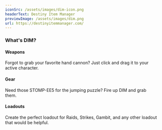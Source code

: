 ```yaml
---
iconSrc: /assets/images/dim-icon.png
headerText: Destiny Item Manager
previewImage: /assets/images/dim.png
url: https://destinyitemmanager.com/
---
```


### What's DIM?

#### Weapons

Forgot to grab your favorite hand cannon? Just click and drag it to your active character.

#### Gear

Need those STOMP-EE5 for the jumping puzzle? Fire up DIM and grab them.

#### Loadouts

Create the perfect loadout for Raids, Strikes, Gambit, and any other loadout that would be helpful.
